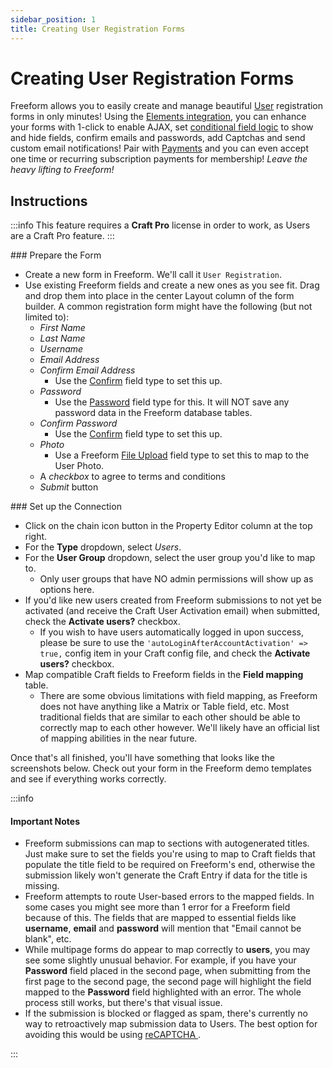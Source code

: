 ```yaml
---
sidebar_position: 1
title: Creating User Registration Forms
---
```




# Creating User Registration Forms<Badge type="pro" text="Pro" />

Freeform allows you to easily create and manage beautiful [User](https://craftcms.com/docs/5.x/system/user-management.html#public-registration-pro) registration forms in only minutes! Using the [Elements integration](../../integrations/elements#craft-users), you can enhance your forms with 1-click to enable AJAX, set [conditional field logic](../../forms/conditional-rules/) to show and hide fields, confirm emails and passwords, add Captchas and send custom email notifications! Pair with [Payments](../../integrations/stripe-payments) and you can even accept one time or recurring subscription payments for membership! _Leave the heavy lifting to Freeform!_

<Photo img={UserRegistrationPhoto} alt="User Registration" />

## Instructions

:::info
This feature requires a **Craft Pro** license in order to work, as Users are a Craft Pro feature.
:::

<VerticalStepWrapper>
<StepMarkdown>
### Prepare the Form

- Create a new form in Freeform. We'll call it `User Registration`.
- Use existing Freeform fields and create a new ones as you see fit. Drag and drop them into place in the center Layout column of the form builder. A common registration form might have the following (but not limited to):
  - _First Name_
  - _Last Name_
  - _Username_
  - _Email Address_
  - _Confirm Email Address_
    - Use the [Confirm](../../forms/fields#confirm) field type to set this up.
  - _Password_
    - Use the [Password](../../forms/fields#password) field type for this. It will NOT save any password data in the Freeform database tables.
  - _Confirm Password_
    - Use the [Confirm](../../forms/fields#confirm) field type to set this up.
  - _Photo_
    - Use a Freeform [File Upload](../../forms/fields#file-upload) field type to set this to map to the User Photo.
  - A _checkbox_ to agree to terms and conditions
  - _Submit_ button

</StepMarkdown>
<StepMarkdown>
### Set up the Connection

- Click on the chain icon button in the Property Editor column at the top right.
- For the **Type** dropdown, select _Users_.
- For the **User Group** dropdown, select the user group you'd like to map to.
  - Only user groups that have NO admin permissions will show up as options here.
- If you'd like new users created from Freeform submissions to not yet be activated (and receive the Craft User Activation email) when submitted, check the **Activate users?** checkbox.
  - If you wish to have users automatically logged in upon success, please be sure to use the `'autoLoginAfterAccountActivation' => true,` config item in your Craft config file, and check the **Activate users?** checkbox. <Badge type="feature" text="2.5.0+" />
- Map compatible Craft fields to Freeform fields in the **Field mapping** table.
  - There are some obvious limitations with field mapping, as Freeform does not have anything like a Matrix or Table field, etc. Most traditional fields that are similar to each other should be able to correctly map to each other however. We'll likely have an official list of mapping abilities in the near future.

Once that's all finished, you'll have something that looks like the screenshots below. Check out your form in the Freeform demo templates and see if everything works correctly.

<Photo img={FormsUsersPhoto} alt="Composer - Element Connections - Users" />

<Photo
  img={TemplatesUsersPhoto}
  alt="Demo Templates - Element Connections - Users"
/>

</StepMarkdown>
</VerticalStepWrapper>

:::info

#### Important Notes

- Freeform submissions can map to sections with autogenerated titles. Just make sure to set the fields you're using to map to Craft fields that populate the title field to be required on Freeform's end, otherwise the submission likely won't generate the Craft Entry if data for the title is missing.
- Freeform attempts to route User-based errors to the mapped fields. In some cases you might see more than 1 error for a Freeform field because of this. The fields that are mapped to essential fields like **username**, **email** and **password** will mention that "Email cannot be blank", etc.
- While multipage forms do appear to map correctly to **users**, you may see some slightly unusual behavior. For example, if you have your **Password** field placed in the second page, when submitting from the first page to the second page, the second page will highlight the field mapped to the **Password** field highlighted with an error. The whole process still works, but there's that visual issue.
- If the submission is blocked or flagged as spam, there's currently no way to retroactively map submission data to Users. The best option for avoiding this would be using [reCAPTCHA <Badge type="pro" text="Pro" />](../../integrations#captchas-spam-protection).

:::
